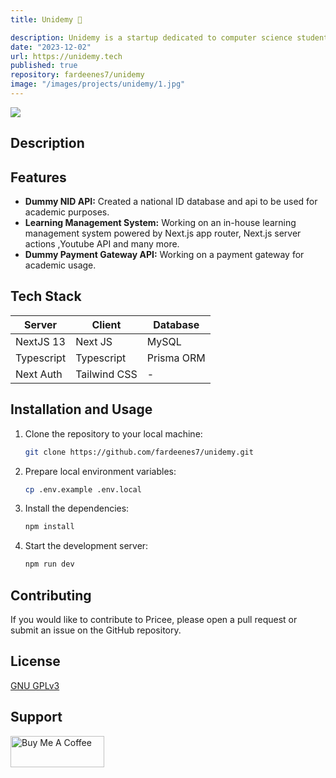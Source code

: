 ```yaml
---
title: Unidemy 🔨

description: Unidemy is a startup dedicated to computer science students containing all the resources they need to learn and practice programming.
date: "2023-12-02"
url: https://unidemy.tech
published: true
repository: fardeenes7/unidemy
image: "/images/projects/unidemy/1.jpg"
---
```


[![](/images/projects/unidemy/0.jpg)](https://unidemy.tech)

## Description

## Features
- **Dummy NID API:** Created a national ID database and api to be used for academic purposes.
- **Learning Management System:** Working on an in-house learning management system powered by Next.js app router, Next.js server actions ,Youtube API and many more.
- **Dummy Payment Gateway API:** Working on a payment gateway for academic usage.


## Tech Stack

| Server | Client | Database |
| --- | --- | -- |
| NextJS 13 | Next JS | MySQL |
| Typescript | Typescript | Prisma ORM |
| Next Auth | Tailwind CSS | - |



## Installation and Usage

1.  Clone the repository to your local machine:

    ```bash
    git clone https://github.com/fardeenes7/unidemy.git
    ```

2.  Prepare local environment variables:

    ```bash
    cp .env.example .env.local
    ```

3.  Install the dependencies:

    ```bash
    npm install
    ```

4.  Start the development server:

    ```bash
    npm run dev
    ```
    
## Contributing

If you would like to contribute to Pricee, please open a pull request or submit an issue on the GitHub repository.

## License

[GNU GPLv3](https://www.gnu.org/licenses/gpl-3.0.en.html)

## Support
<a href="https://www.buymeacoffee.com/fardeenes" target="_blank"><img src="/icons/bmc-button.svg" height="50"  width="150" alt="Buy Me A Coffee" /></a>